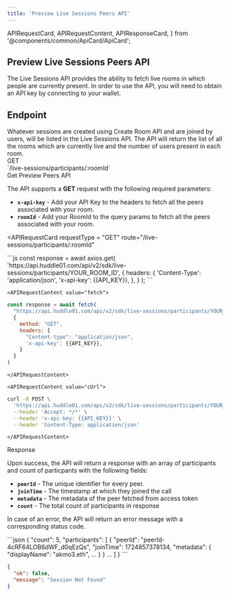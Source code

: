 ```yaml
---
title: 'Preview Live Sessions Peers API'
---
```


  APIRequestCard,
  APIRequestContent,
  APIResponseCard,
} from '@components/common/ApiCard/ApiCard';

## **Preview Live Sessions Peers API**

The Live Sessions API provides the ability to fetch live rooms in which people are currently present.
In order to use the API, you will need to obtain an API key by connecting to your wallet.

## **Endpoint**
<div className="flex justify-between w-full lg:flex-row flex-col">
  <HighLight className="my-3 w-full">
    <RequestStrip
      method={'GET'}
      url={'https://api.huddle01.com/api/v2/sdk'}
      endpoint={'live-sessions/participants/:roomId'}
    />
  </HighLight>
</div>


<Paragraph className="mt-5">
 Whatever sessions are created using Create Room API and are joined by users, will be listed in the Live Sessions API. The API will return the list of all the rooms which are currently live and the number of users present in each room.


</Paragraph>

<div className="grid md:grid-cols-2 gap-4 grid-cols-1 mt-10  md:h-[24.5rem]">
<div>
<div className="flex items-center gap-4">
<Pill >GET</Pill>
<div className="text-sm font-normal text-slate-50">`/live-sessions/participants/:roomId`</div>

</div>

<div className="mt-7 font-mono text-2xl font-bold text-[#f1f5f9]">
  Get Preview Peers API
</div>

The API supports a **GET** request with the following required parameters:

- **`x-api-key`** - Add your API Key to the headers to fetch all the peers associated with your room.
- **`roomId`** - Add your RoomId to the query params to fetch all the peers associated with your room.


</div>

<APIRequestCard
    requestType = "GET"
    route="/live-sessions/participants/:roomId"
    
  >

<APIRequestContent value="axios">
```js
const response = await axios.get(
  'https://api.huddle01.com/api/v2/sdk/live-sessions/participants/YOUR_ROOM_ID',
  {
    headers: {
      'Content-Type': 'application/json',
      'x-api-key': {{API_KEY}},
    },
  }
);
```
    </APIRequestContent>

    
    <APIRequestContent value="fetch">
```js
const response = await fetch(
  "https://api.huddle01.com/api/v2/sdk/live-sessions/participants/YOUR_ROOM_ID",
  {
    method: "GET",
    headers: {
      "Content-type": "application/json",
      'x-api-key': {{API_KEY}},
    }
  }
)
```
    </APIRequestContent>

    <APIRequestContent value="cUrl">
```bash
curl -X POST \
  'https://api.huddle01.com/api/v2/sdk/live-sessions/participants/YOUR_ROOM_ID' \
  --header 'Accept: */*' \
  --header 'x-api-key: {{API_KEY}}' \
  --header 'Content-Type: application/json'
```
    </APIRequestContent>
  </APIRequestCard>

</div>

<div className="grid md:grid-cols-2 gap-4 grid-cols-1 mt-10">
<div className="text-start ">

<div className="font-mono text-2xl font-bold text-[#f1f5f9]">Response</div>

Upon success, the API will return a response with an array of participants and count of particpants with the following fields:

  - **`peerId`** - The unique identifier for every peer.
  - **`joinTime`** - The timestamp at which they joined the call
  - **`metadata`** - The metadata of the peer fetched from access token
  - **`count`** - The total count of participants in response


In case of an error, the API will return an error message with a corresponding status code.

</div>

<APIResponseCard>
  <APIRequestContent value="Success">
```json
{
  "count": 5,
  "participants": [
    {
      "peerId": "peerId-4cRF64LOB6dWF_d0qEzQs",
      "joinTime": 1724857378134,
      "metadata": {
        "displayName": "akmo3.eth",
        ...
      }
    }
    ...
  ]
}
```
  </APIRequestContent>

  <APIRequestContent value="Error">

```json
{
  "ok": false,
  "message": "Session Not Found"
}
```

  </APIRequestContent>
</APIResponseCard>

</div>

